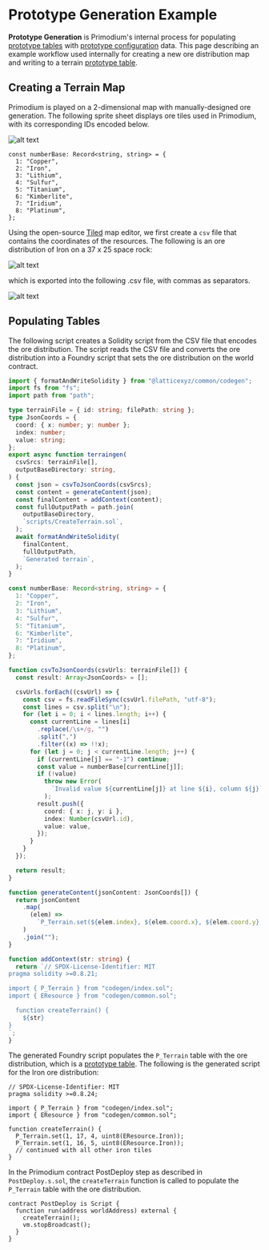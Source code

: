 # Prototype Generation Example

**Prototype Generation** is Primodium's internal process for populating
[prototype tables](./tables.mdx#prototype-tables) with
[prototype configuration](./configuration.mdx) data. This page describing an
example workflow used internally for creating a new ore distribution map and
writing to a terrain [prototype table](./tables.mdx#prototype-tables).

## Creating a Terrain Map

Primodium is played on a 2-dimensional map with manually-designed ore
generation. The following sprite sheet displays ore tiles used in Primodium,
with its corresponding IDs encoded below.

![alt text](../../public/terrain/ores.png)

```tsx filename="@primodiumxyz/contracts/ts/terrain/terraingen.ts#L19-L28" copy showLineNumbers
const numberBase: Record<string, string> = {
  1: "Copper",
  2: "Iron",
  3: "Lithium",
  4: "Sulfur",
  5: "Titanium",
  6: "Kimberlite",
  7: "Iridium",
  8: "Platinum",
};
```

Using the open-source [Tiled](https://www.mapeditor.org/) map editor, we first
create a `csv` file that contains the coordinates of the resources. The
following is an ore distribution of Iron on a 37 x 25 space rock:

![alt text](../../public/terrain/1_primary-tiled.png)

which is exported into the following .csv file, with commas as separators.

![alt text](../../public/terrain/1_primary-csv.png)

## Populating Tables

The following script creates a Solidity script from the CSV file that encodes
the ore distribution. The script reads the CSV file and converts the ore
distribution into a Foundry script that sets the ore distribution on the world
contract.

```ts filename="@primodiumxyz/contracts/ts/terrain/terraingen.ts" showLineNumbers
import { formatAndWriteSolidity } from "@latticexyz/common/codegen";
import fs from "fs";
import path from "path";

type terrainFile = { id: string; filePath: string };
type JsonCoords = {
  coord: { x: number; y: number };
  index: number;
  value: string;
};
export async function terraingen(
  csvSrcs: terrainFile[],
  outputBaseDirectory: string,
) {
  const json = csvToJsonCoords(csvSrcs);
  const content = generateContent(json);
  const finalContent = addContext(content);
  const fullOutputPath = path.join(
    outputBaseDirectory,
    `scripts/CreateTerrain.sol`,
  );
  await formatAndWriteSolidity(
    finalContent,
    fullOutputPath,
    `Generated terrain`,
  );
}

const numberBase: Record<string, string> = {
  1: "Copper",
  2: "Iron",
  3: "Lithium",
  4: "Sulfur",
  5: "Titanium",
  6: "Kimberlite",
  7: "Iridium",
  8: "Platinum",
};

function csvToJsonCoords(csvUrls: terrainFile[]) {
  const result: Array<JsonCoords> = [];

  csvUrls.forEach((csvUrl) => {
    const csv = fs.readFileSync(csvUrl.filePath, "utf-8");
    const lines = csv.split("\n");
    for (let i = 0; i < lines.length; i++) {
      const currentLine = lines[i]
        .replace(/\s+/g, "")
        .split(",")
        .filter((x) => !!x);
      for (let j = 0; j < currentLine.length; j++) {
        if (currentLine[j] == "-1") continue;
        const value = numberBase[currentLine[j]];
        if (!value)
          throw new Error(
            `Invalid value ${currentLine[j]} at line ${i}, column ${j}`,
          );
        result.push({
          coord: { x: j, y: i },
          index: Number(csvUrl.id),
          value: value,
        });
      }
    }
  });

  return result;
}

function generateContent(jsonContent: JsonCoords[]) {
  return jsonContent
    .map(
      (elem) =>
        `P_Terrain.set(${elem.index}, ${elem.coord.x}, ${elem.coord.y}, uint8(EResource.${elem.value}));`,
    )
    .join("");
}

function addContext(str: string) {
  return `// SPDX-License-Identifier: MIT
pragma solidity >=0.8.21;

import { P_Terrain } from "codegen/index.sol";
import { EResource } from "codegen/common.sol";

  function createTerrain() {
    ${str}
}
`;
}
```

The generated Foundry script populates the `P_Terrain` table with the ore
distribution, which is a [prototype table](./tables.mdx#prototype-tables). The
following is the generated script for the Iron ore distribution:

```solidity filename="@primodiumxyz/contracts/src/codegen/scripts/CreateTerrain.sol" copy showLineNumbers
// SPDX-License-Identifier: MIT
pragma solidity >=0.8.24;

import { P_Terrain } from "codegen/index.sol";
import { EResource } from "codegen/common.sol";

function createTerrain() {
  P_Terrain.set(1, 17, 4, uint8(EResource.Iron));
  P_Terrain.set(1, 16, 5, uint8(EResource.Iron));
  // continued with all other iron tiles
}
```

In the Primodium contract PostDeploy step as described in `PostDeploy.s.sol`,
the `createTerrain` function is called to populate the `P_Terrain` table with
the ore distribution.

```solidity copy {3} showLineNumbers
contract PostDeploy is Script {
  function run(address worldAddress) external {
    createTerrain();
    vm.stopBroadcast();
  }
}
```
